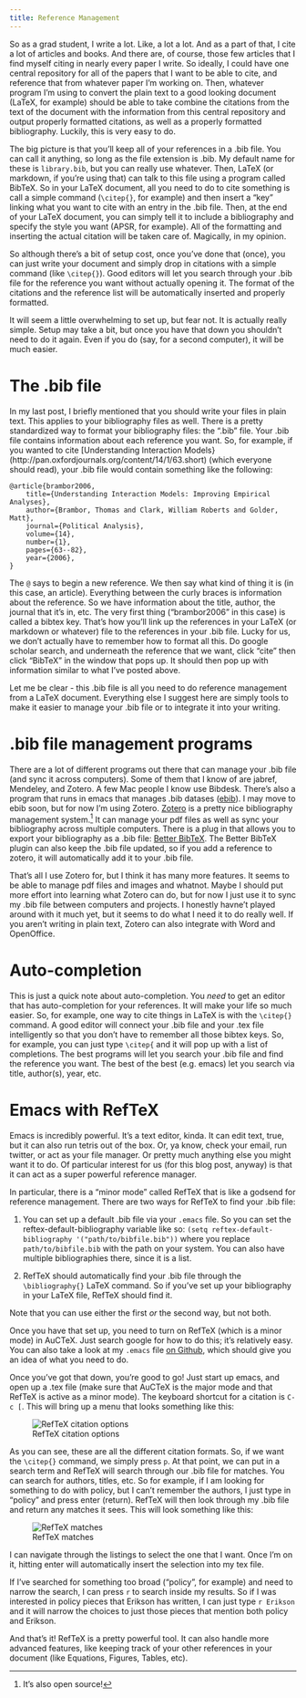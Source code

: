 ```yaml
---
title: Reference Management
---
```


So as a grad student, I write a lot.
Like, a lot a lot.
And as a part of that, I cite a lot of articles and books.
And there are, of course, those few articles that I find myself citing in nearly every paper I write.
So ideally, I could have one central repository for all of the papers that I want to be able to cite, and reference that from whatever paper I'm working on.
Then, whatever program I'm using to convert the plain text to a good looking document (LaTeX, for example) should be able to take combine the citations from the text of the document with the information from this central repository and output properly formatted citations, as well as a properly formatted bibliography.
Luckily, this is very easy to do.

The big picture is that you'll keep all of your references in a .bib file.
You can call it anything, so long as the file extension is .bib.
My default name for these is `library.bib`, but you can really use whatever.
Then, LaTeX (or markdown, if you're using that) can talk to this file using a program called BibTeX.
So in your LaTeX document, all you need to do to cite something is call a simple command (`\citep{}`, for example) and then insert a "key" linking what you want to cite with an entry in the .bib file.
Then, at the end of your LaTeX document, you can simply tell it to include a bibliography and specify the style you want (APSR, for example).
All of the formatting and inserting the actual citation will be taken care of.
Magically, in my opinion.

So although there's a bit of setup cost, once you've done that (once), you can just write your document and simply drop in citations with a simple command (like `\citep{}`).
Good editors will let you search through your .bib file for the reference you want without actually opening it.
The format of the citations and the reference list will be automatically inserted and properly formatted.

It will seem a little overwhelming to set up, but fear not.
It is actually really simple.
Setup may take a bit, but once you have that down you shouldn't need to do it again.
Even if you do (say, for a second computer), it will be much easier. 

# The .bib file
In my last post, I briefly mentioned that you should write your files in plain text.
This applies to your bibliography files as well.
There is a pretty standardized way to format your bibliography files: the ".bib" file.
Your .bib file contains information about each reference you want.
So, for example, if you wanted to cite [Understanding Interaction Models}(http://pan.oxfordjournals.org/content/14/1/63.short) (which everyone should read), your .bib file would contain something like the following: 

    @article{brambor2006,
        title={Understanding Interaction Models: Improving Empirical Analyses},
        author={Brambor, Thomas and Clark, William Roberts and Golder, Matt},
        journal={Political Analysis},
        volume={14},
        number={1},
        pages={63--82},
        year={2006},
    }

The `@` says to begin a new reference.
We then say what kind of thing it is (in this case, an article).
Everything between the curly braces is information about the reference.
So we have information about the title, author, the journal that it's in, etc.
The very first thing ("brambor2006" in this case) is called a bibtex key.
That's how you'll link up the references in your LaTeX (or markdown or whatever) file to the references in your .bib file. 
Lucky for us, we don't actually have to remember how to format all this.
Do google scholar search, and underneath the reference that we want, click "cite" then click "BibTeX" in the window that pops up.
It should then pop up with information similar to what I've posted above.

Let me be clear - this .bib file is all you need to do reference management from a LaTeX document.
Everything else I suggest here are simply tools to make it easier to manage your .bib file or to integrate it into your writing. 

# .bib file management programs
There are a lot of different programs out there that can manage your .bib file (and sync it across computers).
Some of them that I know of are jabref, Mendeley, and Zotero.
A few Mac people I know use Bibdesk.
There's also a program that runs in emacs that manages .bib datases ([ebib](http://joostkremers.github.io/ebib/)).
I may move to ebib soon, but for now I'm using Zotero.
[Zotero](https://www.zotero.org/) is a pretty nice bibliography management system.[^zotero]
It can manage your pdf files as well as sync your bibliography across multiple computers.
There is a plug in that allows you to export your bibliography as a .bib file: [Better BibTeX](https://zotplus.github.io/better-bibtex/).
The Better BibTeX plugin can also keep the .bib file updated, so if you add a reference to zotero, it will automatically add it to your .bib file.

That's all I use Zotero for, but I think it has many more features.
It seems to be able to manage pdf files and images and whatnot.
Maybe I should put more effort into learning what Zotero can do, but for now I just use it to sync my .bib file between computers and projects.
I honestly havne't played around with it much yet, but it seems to do what I need it to do really well.
If you aren't writing in plain text, Zotero can also integrate with Word and OpenOffice. 

[^zotero]: It's also open source! 

# Auto-completion
This is just a quick note about auto-completion.
You *need* to get an editor that has auto-completion for your references.
It will make your life so much easier.
So, for example, one way to cite things in LaTeX is with the `\citep{}` command.
A good editor will connect your .bib file and your .tex file intelligently so that you don't have to remember all those bibtex keys.
So, for example, you can just type `\citep{` and it will pop up with a list of completions.
The best programs will let you search your .bib file and find the reference you want.
The best of the best (e.g. emacs) let you search via title, author(s), year, etc. 

# Emacs with RefTeX
Emacs is incredibly powerful.
It's a text editor, kinda.
It can edit text, true, but it can also run tetris out of the box.
Or, ya know, check your email, run twitter, or act as your file manager.
Or pretty much anything else you might want it to do. 
Of particular interest for us (for this blog post, anyway) is that it can act as a super powerful reference manager. 

In particular, there is a "minor mode" called RefTeX that is like a godsend for reference management.
There are two ways for RefTeX to find your .bib file:

1. You can set up a default .bib file via your `.emacs` file. So you can set the reftex-default-bibliography variable like so: `(setq reftex-default-bibliography '("path/to/bibfile.bib"))` where you replace `path/to/bibfile.bib` with the path on your system. You can also have multiple bibliographies there, since it is a list.

2. RefTeX should automatically find your .bib file through the `\bibliography{}` LaTeX command. So if you've set up your bibliography in your LaTeX file, RefTeX should find it.

Note that you can use either the first *or* the second way, but not both.

Once you have that set up, you need to turn on RefTeX (which is a minor mode) in AuCTeX.
Just search google for how to do this; it's relatively easy.
You can also take a look at my `.emacs` file [on Github](https://github.com/jabranham/emacs), which should give you an idea of what you need to do.

Once you've got that down, you're good to go!
Just start up emacs, and open up a .tex file (make sure that AuCTeX is the major mode and that RefTeX is active as a minor mode).
The keyboard shortcut for a citation is `C-c [`.
This will bring up a menu that looks something like this:

![RefTeX citation options](/image/reftex-options.jpg)

As you can see, these are all the different citation formats.
So, if we want the `\citep{}` command, we simply press `p`.
At that point, we can put in a search term and RefTeX will search through our .bib file for matches.
You can search for authors, titles, etc.
So for example, if I am looking for something to do with policy, but I can't remember the authors, I just type in "policy" and press enter (return).
RefTeX will then look through my .bib file and return any matches it sees.
This will look something like this:

![RefTeX matches](/image/reftex-bib-keys.jpg)

I can navigate through the listings to select the one that I want.
Once I'm on it, hitting enter will automatically insert the selection into my tex file.

If I've searched for something too broad ("policy", for example) and need to narrow the search, I can press `r` to search inside my results.
So if I was interested in policy pieces that Erikson has written, I can just type `r Erikson` and it will narrow the choices to just those pieces that mention both policy and Erikson. 

And that's it!
RefTeX is a pretty powerful tool.
It can also handle more advanced features, like keeping track of your other references in your document (like Equations, Figures, Tables, etc).
